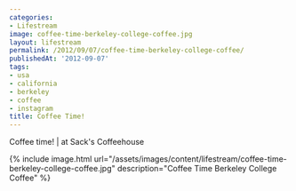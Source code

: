```yaml
---
categories:
- Lifestream
image: coffee-time-berkeley-college-coffee.jpg
layout: lifestream
permalink: /2012/09/07/coffee-time-berkeley-college-coffee/
publishedAt: '2012-09-07'
tags:
- usa
- california
- berkeley
- coffee
- instagram
title: Coffee Time!
---
```


Coffee time! | at Sack's Coffeehouse

{% include image.html url="/assets/images/content/lifestream/coffee-time-berkeley-college-coffee.jpg" description="Coffee Time Berkeley College Coffee" %}